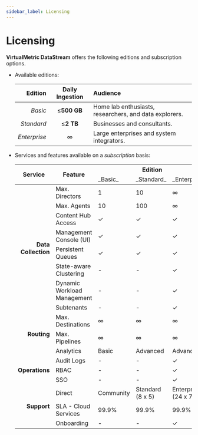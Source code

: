 ```yaml
---
sidebar_label: Licensing
---
```


# Licensing

**VirtualMetric DataStream** offers the following editions and subscription options.

- Available editions:

  |Edition|Daily Ingestion|Audience|
  |--:|:-:|:--|
  |_Basic_|&le;**500 GB**|Home lab enthusiasts, researchers, and data explorers.|
  |_Standard_|&le;**2 TB**|Businesses and consultants.|
  |_Enterprise_|&infin;|Large enterprises and system integrators.|

- Services and features available on a _subscription_ basis:

  <table style={{textAlign: "center"}}>
    <thead>
      <tr>
        <th rowspan="2">Service</th>
        <th rowspan="2">Feature</th>
        <th colspan="3">Edition</th>
      </tr>
      <tr>
        <td>_Basic_</td><td>_Standard_</td><td>_Enterprise_</td>
      </tr>
    </thead>
    <tbody>
      <tr>
        <td rowspan='9' align='right'><strong>Data Collection</strong></td>
      </tr>
      <tr>
        <td>Max. Directors</td><td>1</td><td>10</td><td>&infin;</td>
      </tr>
      <tr>
        <td>Max. Agents</td><td>10</td><td>100</td><td>&infin;</td>
      </tr>
      <tr>
        <td>Content Hub Access</td><td>&check;</td><td>&check;</td><td>&check;</td>
      </tr>
      <tr>
        <td>Management Console (UI)</td><td>&check;</td><td>&check;</td><td>&check;</td>
      </tr>
      <tr>
        <td>Persistent Queues</td><td>&check;</td><td>&check;</td><td>&check;</td>
      </tr>
      <tr>
        <td>State-aware Clustering</td><td>-</td><td>-</td><td>&check;</td>
      </tr>
      <tr>
        <td>Dynamic Workload Management</td><td>-</td><td>-</td><td>&check;</td>
      </tr>
      <tr>
        <td>Subtenants</td><td>-</td><td>-</td><td>&check;</td>
      </tr>
      <tr>
        <td rowspan="4" align='right'><strong>Routing</strong></td>
      </tr>
      <tr>
        <td>Max. Destinations</td><td>&infin;</td><td>&infin;</td><td>&infin;</td>
      </tr>
      <tr>
        <td>Max. Pipelines</td><td>&infin;</td><td>&infin;</td><td>&infin;</td>
      </tr>
      <tr>
        <td>Analytics</td><td>Basic</td><td>Advanced</td><td>Advanced</td>
      </tr>
      <tr>
        <td rowspan="4" align='right'><strong>Operations</strong></td>
      </tr>
      <tr>
        <td>Audit Logs</td><td>-</td><td>-</td><td>&check;</td>
      </tr>
      <tr>
        <td>RBAC</td><td>-</td><td>-</td><td>&check;</td>
      </tr>
      <tr>
        <td>SSO</td><td>-</td><td>-</td><td>&check;</td>
      </tr>
      <tr>
        <td rowspan="4" align='right'><strong>Support</strong></td>
      </tr>
      <tr>
        <td>Direct</td><td>Community</td><td>Standard (8&nbsp;x&nbsp;5)</td><td>Enterprise (24&nbsp;x&nbsp;7)</td>
      </tr>
      <tr>
        <td>SLA - Cloud Services</td><td>99.9%</td><td>99.9%</td><td>99.9%</td>
      </tr>
      <tr>
        <td>Onboarding</td><td>-</td><td>-</td><td>&check;</td>
      </tr>
    </tbody>
  </table>
